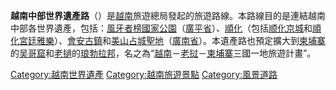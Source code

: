 {{Location map+|Vietnam|width=250|float=right|caption=越南中部世界遺產路|places=
{{Location map~|Vietnam|lat=17.5     |long=106.175   |position=top   |label=[[風牙者榜國家公園|風牙者榜國家公園]]}}
{{Location map~|Vietnam|lat=15.878605|long=108.33483 |position=right |label=[[會安古鎮|會安古鎮]]}}
{{Location map~|Vietnam|lat=15.766667|long=108.116667|position=bottom|label=[[美山聖地|美山聖地]]}}
{{Location map~|Vietnam|lat=16.469722|long=107.577778|position=left  |label=[[順化京城|順化京城]]}}
{{Location map~|Vietnam|lat=19.8931  |long=102.1381  |position=right |label=[[琅勃拉邦|琅勃拉邦]]|mark=Blue pog.svg}}
{{Location map~|Vietnam|lat=13.412469|long=103.866989|position=left  |label=[[吴哥窟|吴哥窟]]|mark=Blue pog.svg}}
}}

'''越南中部世界遺產路'''（{{vie|v=Con đường di sản miền Trung}}）是[[越南|越南]]旅遊總局發起的旅遊路線。本路線目的是連結越南中部各世界遺產，包括：[[風牙者榜國家公園|風牙者榜國家公園]]（[[廣平省|廣平省]]）、[[順化|順化]]（包括[[顺化京城|顺化京城]]和[[順化宮廷雅樂|順化宮廷雅樂]]）、[[會安古鎮|會安古鎮]]和[[圣子修道院|美山占城聖地]]（[[廣南省|廣南省]]）。本遺產路也預定擴大到[[柬埔寨|柬埔寨]]的[[吴哥窟|吴哥窟]]和[[老撾|老撾]]的[[琅勃拉邦|琅勃拉邦]]，名之為“[[越南|越南]]－[[老挝|老挝]]－[[柬埔寨|柬埔寨]]三國一地旅遊計畫”。

[[Category:越南世界遺產|Category:越南世界遺產]]
[[Category:越南旅遊景點|Category:越南旅遊景點]]
[[Category:風景道路|Category:風景道路]]